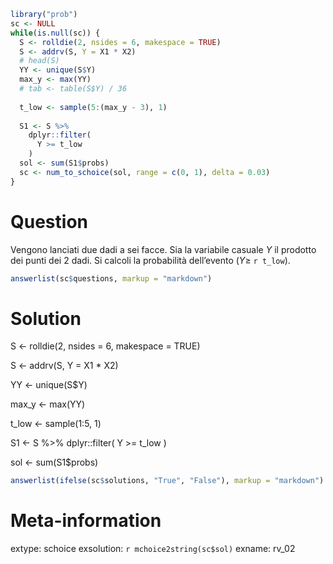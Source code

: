 ```r
library("prob")
sc <- NULL
while(is.null(sc)) {
  S <- rolldie(2, nsides = 6, makespace = TRUE)
  S <- addrv(S, Y = X1 * X2)
  # head(S)
  YY <- unique(S$Y)
  max_y <- max(YY)
  # tab <- table(S$Y) / 36
  
  t_low <- sample(5:(max_y - 3), 1)
  
  S1 <- S %>%
    dplyr::filter(
      Y >= t_low 
    )
  sol <- sum(S1$probs)
  sc <- num_to_schoice(sol, range = c(0, 1), delta = 0.03)
}
```

Question
========
Vengono lanciati due dadi a sei facce. Sia la variabile casuale $Y$ il prodotto dei punti dei 2 dadi. Si calcoli la probabilità dell'evento ($Y \geq$ `r t_low`).

```r
answerlist(sc$questions, markup = "markdown")
```

Solution
========

S <- rolldie(2, nsides = 6, makespace = TRUE)

  S <- addrv(S, Y = X1 * X2)
  
  YY <- unique(S$Y)
  
  max_y <- max(YY)
  
  t_low <- sample(1:5, 1)
  
 S1 <- S %>%
    dplyr::filter(
      Y >= t_low 
    )

  sol <- sum(S1$probs)

```r
answerlist(ifelse(sc$solutions, "True", "False"), markup = "markdown")
```

Meta-information
================
extype: schoice
exsolution: `r mchoice2string(sc$sol)`
exname: rv_02
